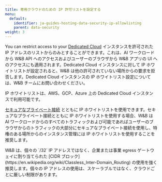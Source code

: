```yaml
---
title: 専用クラウドのための IP 許可リストを設定する
menu:
  default:
    identifier: ja-guides-hosting-data-security-ip-allowlisting
    parent: data-security
weight: 3
---
```


You can restrict access to your [Dedicated Cloud](/ja/guides/hosting/hosting-options/dedicated_cloud) インスタンスを許可された IP アドレスのリストからのみとすることができます。これは、AI ワークロードから W&B API へのアクセスおよびユーザーのブラウザから W&B アプリの UI へのアクセスにも適用されます。Dedicated Cloud インスタンスに対して IP ホワイトリストが設定されると、W&B は他の許可されていない場所からの要求を拒否します。Dedicated Cloud インスタンスの IP ホワイトリスト設定については、W&B チームにお問い合わせください。

IP ホワイトリストは、AWS、GCP、Azure 上の Dedicated Cloud インスタンスで利用可能です。

[セキュアなプライベート接続](/ja/guides/hosting/data-security/private-connectivity/) とともに IP ホワイトリストを使用できます。セキュアなプライベート接続とともに IP ホワイトリストを使用する場合、W&B は AI ワークロードからのすべてのトラフィックおよび可能であればユーザーのブラウザからのトラフィックの大部分にセキュアなプライベート接続を使用し、特権のある場所からのインスタンス管理には IP ホワイトリストを使用することを推奨します。

<Warning>
W&B は、個々の `/32` IP アドレスではなく、企業または事業 egress ゲートウェイに割り当てられた [CIDR ブロック](https://en.wikipedia.org/wiki/Classless_Inter-Domain_Routing) の使用を強く推奨します。個々の IP アドレスの使用は、スケーラブルではなく、クラウドごとに厳しい制限があります。
</Warning>